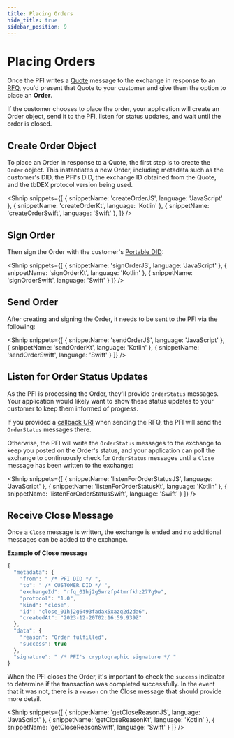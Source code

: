 ```yaml
---
title: Placing Orders
hide_title: true
sidebar_position: 9
---
```


<LanguageSwitcher languages="JavaScript, Kotlin, Swift" />

# Placing Orders

Once the PFI writes a [Quote](/docs/tbdex/wallet/receive-quote) message to the exchange in response to an [RFQ](/docs/tbdex/wallet/send-rfq), you'd present that Quote to your customer and give them the option to place an **Order**.

If the customer chooses to place the order, your application will create an Order object, send it to the PFI, listen for status updates, and wait until the order is closed.

## Create Order Object
To place an Order in response to a Quote, the first step is to create the `Order` object. 
This instantiates a new Order, including metadata such as the customer's DID, the PFI's DID, the exchange ID obtained from the Quote, and the tbDEX protocol version being used.

<Shnip
  snippets={[
    { snippetName: 'createOrderJS', language: 'JavaScript' },
    { snippetName: 'createOrderKt', language: 'Kotlin' },
    { snippetName: 'createOrderSwift', language: 'Swift' },
  ]}
/>

## Sign Order

Then sign the Order with the customer's [Portable DID](/docs/glossary#portable-did):

<Shnip
  snippets={[
    { snippetName: 'signOrderJS', language: 'JavaScript' },
    { snippetName: 'signOrderKt', language: 'Kotlin' },
    { snippetName: 'signOrderSwift', language: 'Swift' }
  ]}
/>

## Send Order
After creating and signing the Order, it needs to be sent to the PFI via the following:

<Shnip
  snippets={[
    { snippetName: 'sendOrderJS', language: 'JavaScript' },
    { snippetName: 'sendOrderKt', language: 'Kotlin' },
    { snippetName: 'sendOrderSwift', language: 'Swift' }
  ]}
/>


## Listen for Order Status Updates
As the PFI is processing the Order, they'll provide `OrderStatus` messages. 
Your application would likely want to show these status updates to your customer to keep them informed of progress.

If you provided a [callback URI](/docs/tbdex/wallet/send-rfq#send-rfq-to-pfi) when sending the RFQ, the PFI will send the `OrderStatus` messages there.

Otherwise, the PFI will write the `OrderStatus` messages to the exchange to keep you posted on the Order's status, and your application can poll the exchange to continuously check for `OrderStatus` messages until a `Close` message has been written to the exchange:

<Shnip
  snippets={[
    { snippetName: 'listenForOrderStatusJS', language: 'JavaScript' },
    { snippetName: 'listenForOrderStatusKt', language: 'Kotlin' },
    { snippetName: 'listenForOrderStatusSwift', language: 'Swift' }
  ]}
/>

## Receive Close Message

Once a `Close` message is written, the exchange is ended and no additional messages can be added to the exchange.

**Example of Close message**

```js
{
  "metadata": {
    "from": " /* PFI DID */ ",
    "to": " /* CUSTOMER DID */ ",
    "exchangeId": "rfq_01hj2g5wrzfp4tmrfkhz277g9w",
    "protocol": "1.0",
    "kind": "close",
    "id": "close_01hj2g6493fadax5xazq2d2da6",
    "createdAt": "2023-12-20T02:16:59.939Z"
  },
  "data": {
    "reason": "Order fulfilled",
    "success": true
  },
  "signature": " /* PFI's cryptographic signature */ "
}
```

When the PFI closes the Order, it's important to check the `success` indicator to determine if the transaction was completed successfully.
In the event that it was not, there is a `reason` on the Close message that should provide more detail. 

<Shnip
  snippets={[
    { snippetName: 'getCloseReasonJS', language: 'JavaScript' },
    { snippetName: 'getCloseReasonKt', language: 'Kotlin' },
    { snippetName: 'getCloseReasonSwift', language: 'Swift' }
  ]}
/>
